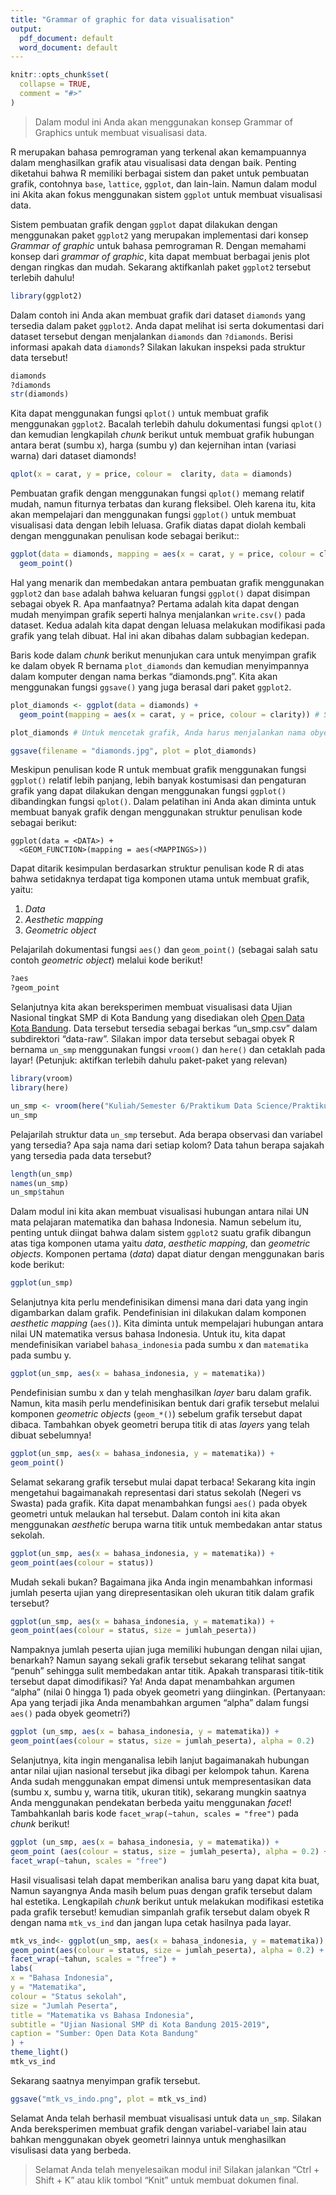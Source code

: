 ```yaml
---
title: "Grammar of graphic for data visualisation"
output: 
  pdf_document: default
  word_document: default
---
```


```r
knitr::opts_chunk$set(
  collapse = TRUE,
  comment = "#>"
)
```
<!-- Baris kode di atas merupakan pengaturan untuk dokumen R Markdown dan tidak akan tercetak pada berkas dokumen akhir -->

> Dalam modul ini Anda akan menggunakan konsep Grammar of Graphics untuk membuat visualisasi data.

R merupakan bahasa pemrograman yang terkenal akan kemampuannya dalam menghasilkan grafik atau visualisasi data dengan baik. Penting diketahui bahwa R memiliki berbagai sistem dan paket untuk pembuatan grafik, contohnya `base`, `lattice`, `ggplot`, dan lain-lain. Namun dalam modul ini Akita akan fokus menggunakan sistem `ggplot` untuk membuat visualisasi data.

Sistem pembuatan grafik dengan `ggplot` dapat dilakukan dengan menggunakan paket `ggplot2` yang merupakan implementasi dari konsep *Grammar of graphic* untuk bahasa pemrograman R. Dengan memahami konsep dari *grammar of graphic*, kita dapat membuat berbagai jenis plot dengan ringkas dan mudah. Sekarang aktifkanlah paket `ggplot2` tersebut terlebih dahulu!

```r
library(ggplot2)
```

Dalam contoh ini Anda akan membuat grafik dari dataset `diamonds` yang tersedia dalam paket `ggplot2`. Anda dapat melihat isi serta dokumentasi dari dataset tersebut dengan menjalankan `diamonds` dan `?diamonds`. Berisi informasi apakah data `diamonds`? Silakan lakukan inspeksi pada struktur data tersebut!

```r
diamonds
?diamonds
str(diamonds)
```

Kita dapat menggunakan fungsi `qplot()` untuk membuat grafik menggunakan `ggplot2`. Bacalah terlebih dahulu dokumentasi fungsi `qplot()` dan kemudian lengkapilah *chunk* berikut untuk membuat grafik hubungan antara berat (sumbu x), harga (sumbu y) dan kejernihan intan (variasi warna) dari dataset diamonds!

```r
qplot(x = carat, y = price, colour =  clarity, data = diamonds)
```

Pembuatan grafik dengan menggunakan fungsi `qplot()` memang relatif mudah, namun fiturnya terbatas dan kurang fleksibel. Oleh karena itu, kita akan mempelajari dan menggunakan fungsi `ggplot()` untuk membuat visualisasi data dengan lebih leluasa. Grafik diatas dapat diolah kembali dengan menggunakan penulisan kode sebagai berikut::

```r
ggplot(data = diamonds, mapping = aes(x = carat, y = price, colour = clarity)) +
  geom_point()
```

Hal yang menarik dan membedakan antara pembuatan grafik menggunakan `ggplot2` dan `base` adalah bahwa keluaran fungsi `ggplot()` dapat disimpan sebagai obyek R. Apa manfaatnya? Pertama adalah kita dapat dengan mudah menyimpan grafik seperti halnya menjalankan `write.csv()` pada dataset. Kedua adalah kita dapat dengan leluasa melakukan modifikasi pada grafik yang telah dibuat. Hal ini akan dibahas dalam subbagian kedepan.

Baris kode dalam *chunk* berikut menunjukan cara untuk menyimpan grafik ke dalam obyek R bernama `plot_diamonds` dan kemudian menyimpannya dalam komputer dengan nama berkas "diamonds.png". Kita akan menggunakan fungsi `ggsave()` yang juga berasal dari paket `ggplot2`.

```r
plot_diamonds <- ggplot(data = diamonds) +
  geom_point(mapping = aes(x = carat, y = price, colour = clarity)) # Saat output disimpan ke dalam obyek R, grafik tidak otomatis dicetak pada layar

plot_diamonds # Untuk mencetak grafik, Anda harus menjalankan nama obyek R yang sebelumnya dibuat

ggsave(filename = "diamonds.jpg", plot = plot_diamonds)
```

Meskipun penulisan kode R untuk membuat grafik menggunakan fungsi `ggplot()` relatif lebih panjang, lebih banyak kostumisasi dan pengaturan grafik yang dapat dilakukan dengan menggunakan fungsi `ggplot()` dibandingkan fungsi `qplot()`. Dalam pelatihan ini Anda akan diminta untuk membuat banyak grafik dengan menggunakan struktur penulisan kode sebagai berikut:

```
ggplot(data = <DATA>) +
  <GEOM_FUNCTION>(mapping = aes(<MAPPINGS>))
```

Dapat ditarik kesimpulan berdasarkan struktur penulisan kode R di atas bahwa setidaknya terdapat tiga komponen utama untuk membuat grafik, yaitu:

1. *Data*
2. *Aesthetic mapping*
3. *Geometric object*

Pelajarilah dokumentasi fungsi `aes()` dan `geom_point()` (sebagai salah satu contoh *geometric object*) melalui kode berikut!
```r
?aes
?geom_point
```

Selanjutnya kita akan bereksperimen membuat visualisasi data Ujian Nasional tingkat SMP di Kota Bandung yang disediakan oleh [Open Data Kota Bandung](http://data.bandung.go.id). Data tersebut tersedia sebagai berkas "un_smp.csv" dalam subdirektori "data-raw". Silakan impor data tersebut sebagai obyek R bernama `un_smp` menggunakan fungsi `vroom()` dan `here()` dan cetaklah pada layar! (Petunjuk: aktifkan terlebih dahulu paket-paket yang relevan)

```r
library(vroom)
library(here)
```

```r
un_smp <- vroom(here("Kuliah/Semester 6/Praktikum Data Science/Praktikum 8", "un_smp.csv"))
un_smp
```

Pelajarilah struktur data `un_smp` tersebut. Ada berapa observasi dan variabel yang tersedia? Apa saja nama dari setiap kolom? Data tahun berapa sajakah yang tersedia pada data tersebut?

```r
length(un_smp)
names(un_smp)
un_smp$tahun
```

Dalam modul ini kita akan membuat visualisasi hubungan antara nilai UN mata pelajaran matematika dan bahasa Indonesia. Namun sebelum itu, penting untuk diingat bahwa dalam sistem `ggplot2` suatu grafik dibangun atas tiga komponen utama yaitu *data*, *aesthetic mapping*, dan *geometric objects*. Komponen pertama (*data*) dapat diatur dengan menggunakan baris kode berikut:

```r
ggplot(un_smp)
```

Selanjutnya kita perlu mendefinisikan dimensi mana dari data yang ingin digambarkan dalam grafik. Pendefinisian ini dilakukan dalam komponen *aesthetic mapping* (`aes()`). Kita diminta untuk mempelajari hubungan antara nilai UN matematika versus bahasa Indonesia. Untuk itu, kita dapat mendefinisikan variabel `bahasa_indonesia` pada sumbu x dan `matematika` pada sumbu y.

```r
ggplot(un_smp, aes(x = bahasa_indonesia, y = matematika))
```

Pendefinisian sumbu x dan y telah menghasilkan *layer* baru dalam grafik. Namun, kita masih perlu mendefinisikan bentuk dari grafik tersebut melalui komponen *geometric objects* (`geom_*()`) sebelum grafik tersebut dapat dibaca. Tambahkan obyek geometri berupa titik di atas *layers* yang telah dibuat sebelumnya!

```r
ggplot(un_smp, aes(x = bahasa_indonesia, y = matematika)) +
geom_point()
```

Selamat sekarang grafik tersebut mulai dapat terbaca! Sekarang kita ingin mengetahui bagaimanakah representasi dari status sekolah (Negeri vs Swasta) pada grafik. Kita dapat menambahkan fungsi `aes()` pada obyek geometri untuk melaukan hal tersebut. Dalam contoh ini kita akan menggunakan *aesthetic* berupa warna titik untuk membedakan antar status sekolah.

```r
ggplot(un_smp, aes(x = bahasa_indonesia, y = matematika)) +
geom_point(aes(colour = status))
```

Mudah sekali bukan? Bagaimana jika Anda ingin menambahkan informasi jumlah peserta ujian yang direpresentasikan oleh ukuran titik dalam grafik tersebut?

```r
ggplot(un_smp, aes(x = bahasa_indonesia, y = matematika)) +
geom_point(aes(colour = status, size = jumlah_peserta))
```

Nampaknya jumlah peserta ujian juga memiliki hubungan dengan nilai ujian, benarkah? Namun sayang sekali grafik tersebut sekarang telihat sangat "penuh" sehingga sulit membedakan antar titik. Apakah transparasi titik-titik tersebut dapat dimodifikasi? Ya! Anda dapat menambahkan argumen "alpha" (nilai 0 hingga 1) pada obyek geometri yang diinginkan. (Pertanyaan: Apa yang terjadi jika Anda menambahkan argumen "alpha" dalam fungsi `aes()` pada obyek geometri?)

```r
ggplot (un_smp, aes(x = bahasa_indonesia, y = matematika)) +
geom_point(aes(colour = status, size = jumlah_peserta), alpha = 0.2)
```

Selanjutnya, kita ingin menganalisa lebih lanjut bagaimanakah hubungan antar nilai ujian nasional
tersebut jika dibagi per kelompok tahun. Karena Anda sudah menggunakan empat dimensi untuk mempresentasikan data (sumbu x, sumbu y, warna titik, ukuran titik), sekarang mungkin saatnya Anda menggunakan pendekatan berbeda yaitu menggunakan *facet*! Tambahkanlah baris kode `facet_wrap(~tahun, scales = "free")` pada *chunk* berikut!

```r
ggplot (un_smp, aes(x = bahasa_indonesia, y = matematika)) +
geom_point (aes(colour = status, size = jumlah_peserta), alpha = 0.2) +
facet_wrap(~tahun, scales = "free")
```

Hasil visualisasi telah dapat memberikan analisa baru yang dapat kita buat, Namun sayangnya Anda masih belum puas dengan grafik tersebut dalam hal estetika. Lengkapilah *chunk* berikut untuk melakukan modifikasi estetika pada grafik tersebut! kemudian simpanlah grafik tersebut dalam obyek R dengan nama `mtk_vs_ind` dan jangan lupa cetak hasilnya pada layar.

```r
mtk_vs_ind<- ggplot(un_smp, aes(x = bahasa_indonesia, y = matematika)) +
geom_point(aes(colour = status, size = jumlah_peserta), alpha = 0.2) +
facet_wrap(~tahun, scales = "free") +
labs(
x = "Bahasa Indonesia",
y = "Matematika",
colour = "Status sekolah",
size = "Jumlah Peserta",
title = "Matematika vs Bahasa Indonesia",
subtitle = "Ujian Nasional SMP di Kota Bandung 2015-2019",
caption = "Sumber: Open Data Kota Bandung"
) +
theme_light()
mtk_vs_ind
```

Sekarang saatnya menyimpan grafik tersebut.

```r
ggsave("mtk_vs_indo.png", plot = mtk_vs_ind)
```

Selamat Anda telah berhasil membuat visualisasi untuk data `un_smp`. Silakan Anda bereksperimen membuat grafik dengan variabel-variabel lain atau bahkan menggunakan obyek geometri lainnya untuk menghasilkan visulisasi data yang berbeda.

> Selamat Anda telah menyelesaikan modul ini! Silakan jalankan "Ctrl + Shift + K" atau klik tombol "Knit" untuk membuat dokumen final.
